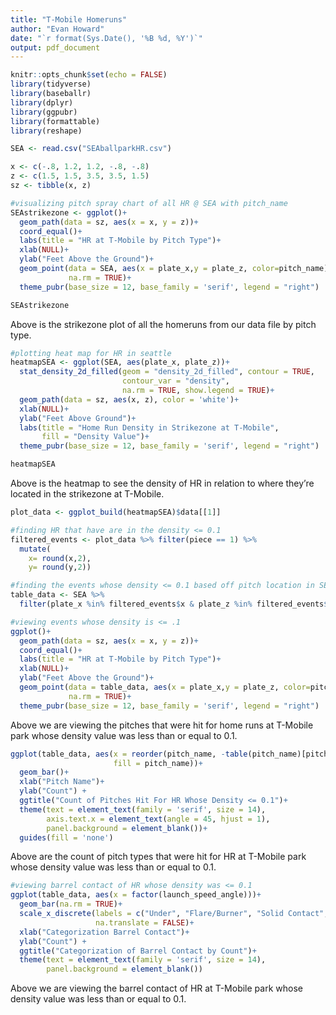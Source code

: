 ```yaml
---
title: "T-Mobile Homeruns"
author: "Evan Howard"
date: "`r format(Sys.Date(), '%B %d, %Y')`"
output: pdf_document
---
```


```r
knitr::opts_chunk$set(echo = FALSE)
library(tidyverse)
library(baseballr)
library(dplyr)
library(ggpubr)
library(formattable)
library(reshape)

SEA <- read.csv("SEAballparkHR.csv")
```


```r
x <- c(-.8, 1.2, 1.2, -.8, -.8)
z <- c(1.5, 1.5, 3.5, 3.5, 1.5)
sz <- tibble(x, z)

#visualizing pitch spray chart of all HR @ SEA with pitch_name
SEAstrikezone <- ggplot()+
  geom_path(data = sz, aes(x = x, y = z))+
  coord_equal()+
  labs(title = "HR at T-Mobile by Pitch Type")+
  xlab(NULL)+
  ylab("Feet Above the Ground")+
  geom_point(data = SEA, aes(x = plate_x,y = plate_z, color=pitch_name),
             na.rm = TRUE)+
  theme_pubr(base_size = 12, base_family = 'serif', legend = "right")

SEAstrikezone
```

Above is the strikezone plot of all the homeruns from our data file by pitch type.


```r

#plotting heat map for HR in seattle
heatmapSEA <- ggplot(SEA, aes(plate_x, plate_z))+
  stat_density_2d_filled(geom = "density_2d_filled", contour = TRUE, 
                         contour_var = "density", 
                         na.rm = TRUE, show.legend = TRUE)+
  geom_path(data = sz, aes(x, z), color = 'white')+
  xlab(NULL)+
  ylab("Feet Above Ground")+
  labs(title = "Home Run Density in Strikezone at T-Mobile", 
       fill = "Density Value")+
  theme_pubr(base_size = 12, base_family = 'serif', legend = "right")

heatmapSEA
```

Above is the heatmap to see the density of HR in relation to where they're located
in the strikezone at T-Mobile.

```r
plot_data <- ggplot_build(heatmapSEA)$data[[1]]

#finding HR that have are in the density <= 0.1
filtered_events <- plot_data %>% filter(piece == 1) %>%
  mutate(
    x= round(x,2),
    y= round(y,2))

#finding the events whose density <= 0.1 based off pitch location in SEA table
table_data <- SEA %>%
  filter(plate_x %in% filtered_events$x & plate_z %in% filtered_events$y)

#viewing events whose density is <= .1
ggplot()+
  geom_path(data = sz, aes(x = x, y = z))+
  coord_equal()+
  labs(title = "HR at T-Mobile by Pitch Type")+
  xlab(NULL)+
  ylab("Feet Above the Ground")+
  geom_point(data = table_data, aes(x = plate_x,y = plate_z, color=pitch_name),
             na.rm = TRUE)+
  theme_pubr(base_size = 12, base_family = 'serif', legend = "right")
```
Above we are viewing the pitches that were hit for home runs at T-Mobile park
whose density value was less than or equal to 0.1.

```r
ggplot(table_data, aes(x = reorder(pitch_name, -table(pitch_name)[pitch_name]),
                       fill = pitch_name))+
  geom_bar()+
  xlab("Pitch Name")+
  ylab("Count") +
  ggtitle("Count of Pitches Hit For HR Whose Density <= 0.1")+
  theme(text = element_text(family = 'serif', size = 14),
        axis.text.x = element_text(angle = 45, hjust = 1), 
        panel.background = element_blank())+
  guides(fill = 'none')
```


Above are the count of pitch types that were hit for HR at T-Mobile park
whose density value was less than or equal to 0.1.

```r
#viewing barrel contact of HR whose density was <= 0.1
ggplot(table_data, aes(x = factor(launch_speed_angle)))+
  geom_bar(na.rm = TRUE)+
  scale_x_discrete(labels = c("Under", "Flare/Burner", "Solid Contact", "Barrel"),
                   na.translate = FALSE)+
  xlab("Categorization Barrel Contact")+
  ylab("Count") +
  ggtitle("Categorization of Barrel Contact by Count")+
  theme(text = element_text(family = 'serif', size = 14), 
        panel.background = element_blank())

```


Above we are viewing the barrel contact of HR at T-Mobile park whose density
value was less than or equal to 0.1.





